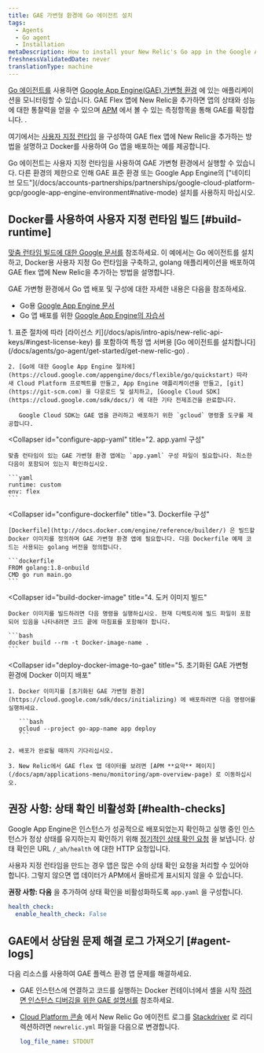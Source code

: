 ```yaml
---
title: GAE 가변형 환경에 Go 에이전트 설치
tags:
  - Agents
  - Go agent
  - Installation
metaDescription: How to install your New Relic's Go app in the Google App Engine (GAE) flexible environment.
freshnessValidatedDate: never
translationType: machine
---
```


[Go 에이전트를](/docs/agents/go-agent/get-started/introduction-new-relic-go) 사용하면 [Google App Engine(GAE) 가변형 환경](https://cloud.google.com/appengine/docs/flexible/go/) 에 있는 애플리케이션을 모니터링할 수 있습니다. GAE Flex 앱에 New Relic을 추가하면 앱의 상태와 성능에 대한 통찰력을 얻을 수 있으며 [APM](/docs/apm/new-relic-apm/getting-started/introduction-new-relic-apm) 에서 볼 수 있는 측정항목을 통해 GAE를 확장합니다. [<InlinePopover type="browser"/>](/docs/browser/new-relic-browser/getting-started/introduction-new-relic-browser).

여기에서는 [사용자 지정 런타임](https://cloud.google.com/appengine/docs/flexible/custom-runtimes/about-custom-runtimes) 을 구성하여 GAE flex 앱에 New Relic을 추가하는 방법을 설명하고 Docker를 사용하여 Go 앱을 배포하는 예를 제공합니다.

<Callout variant="important">
  Go 에이전트는 사용자 지정 런타임을 사용하여 GAE 가변형 환경에서 실행할 수 있습니다. 다른 환경의 제한으로 인해 GAE 표준 환경 또는 Google App Engine의 ["네이티브 모드"](/docs/accounts-partnerships/partnerships/google-cloud-platform-gcp/google-app-engine-environment#native-mode) 설치를 사용하지 마십시오.
</Callout>

## Docker를 사용하여 사용자 지정 런타임 빌드 [#build-runtime]

[맞춤 런타임 빌드에 대한 Google 문서를](https://cloud.google.com/appengine/docs/flexible/custom-runtimes/build) 참조하세요. 이 예에서는 Go 에이전트를 설치하고, Docker용 사용자 지정 Go 런타임을 구축하고, golang 애플리케이션을 배포하여 GAE flex 앱에 New Relic을 추가하는 방법을 설명합니다.

GAE 가변형 환경에서 Go 앱 배포 및 구성에 대한 자세한 내용은 다음을 참조하세요.

* Go용 [Google App Engine 문서](https://cloud.google.com/appengine/docs/flexible/go/)
* Go 앱 배포를 위한 [Google App Engine의 자습서](https://cloud.google.com/appengine/docs/flexible/go/tutorials)

<CollapserGroup>
  <Collapser
    id="setup-gae"
    title="1. GAE 프로젝트 설정 및 종속성 설치"
  >
    1. 표준 절차에 따라 [라이선스 키](/docs/apis/intro-apis/new-relic-api-keys/#ingest-license-key) 를 포함하여 특정 앱 서버용 [Go 에이전트를 설치합니다](/docs/agents/go-agent/get-started/get-new-relic-go) .

    2. [Go에 대한 Google App Engine 절차에](https://cloud.google.com/appengine/docs/flexible/go/quickstart) 따라 새 Cloud Platform 프로젝트를 만들고, App Engine 애플리케이션을 만들고, [git](https://git-scm.com) 을 다운로드 및 설치하고, [Google Cloud SDK](https://cloud.google.com/sdk/docs/) 에 대한 기타 전제조건을 완료합니다.

       Google Cloud SDK는 GAE 앱을 관리하고 배포하기 위한 `gcloud` 명령줄 도구를 제공합니다.
  </Collapser>

  <Collapser
    id="configure-app-yaml"
    title="2. app.yaml 구성"
  >
    맞춤 런타임이 있는 GAE 가변형 환경 앱에는 `app.yaml` 구성 파일이 필요합니다. 최소한 다음이 포함되어 있는지 확인하십시오.

    ```yaml
    runtime: custom
    env: flex
    ```
  </Collapser>

  <Collapser
    id="configure-dockerfile"
    title="3. Dockerfile 구성"
  >
    [Dockerfile](http://docs.docker.com/engine/reference/builder/) 은 빌드할 Docker 이미지를 정의하며 GAE 가변형 환경 앱에 필요합니다. 다음 Dockerfile 예제 코드는 사용되는 golang 버전을 정의합니다.

    ```dockerfile
    FROM golang:1.8-onbuild
    CMD go run main.go
    ```
  </Collapser>

  <Collapser
    id="build-docker-image"
    title="4. 도커 이미지 빌드"
  >
    Docker 이미지를 빌드하려면 다음 명령을 실행하십시오. 현재 디렉토리에 빌드 파일이 포함되어 있음을 나타내려면 코드 끝에 마침표를 포함해야 합니다.

    ```bash
    docker build --rm -t Docker-image-name .
    ```
  </Collapser>

  <Collapser
    id="deploy-docker-image-to-gae"
    title="5. 초기화된 GAE 가변형 환경에 Docker 이미지 배포"
  >
    1. Docker 이미지를 [초기화된 GAE 가변형 환경](https://cloud.google.com/sdk/docs/initializing) 에 배포하려면 다음 명령어를 실행하세요.

       ```bash
       gcloud --project go-app-name app deploy
       ```

    2. 배포가 완료될 때까지 기다리십시오.

    3. New Relic에서 GAE flex 앱 데이터를 보려면 [APM **요약** 페이지](/docs/apm/applications-menu/monitoring/apm-overview-page) 로 이동하십시오.
  </Collapser>
</CollapserGroup>

<InstallFeedback/>

## 권장 사항: 상태 확인 비활성화 [#health-checks]

Google App Engine은 인스턴스가 성공적으로 배포되었는지 확인하고 실행 중인 인스턴스가 정상 상태를 유지하는지 확인하기 위해 [정기적인 상태 확인 요청](https://cloud.google.com/appengine/docs/flexible/go/configuring-your-app-with-app-yaml#health_checks) 을 보냅니다. 상태 확인은 URL `/_ah/health` 에 대한 HTTP 요청입니다.

사용자 지정 런타임을 만드는 경우 앱은 많은 수의 상태 확인 요청을 처리할 수 있어야 합니다. 그렇지 않으면 앱 데이터가 APM에서 올바르게 표시되지 않을 수 있습니다.

**권장 사항: 다음** 을 추가하여 상태 확인을 비활성화하도록 `app.yaml` 을 구성합니다.

```yaml
health_check:
  enable_health_check: False
```

## GAE에서 상담원 문제 해결 로그 가져오기 [#agent-logs]

다음 리소스를 사용하여 GAE 플렉스 환경 앱 문제를 해결하세요.

* GAE 인스턴스에 연결하고 코드를 실행하는 Docker 컨테이너에서 셸을 시작 [하려면 인스턴스 디버깅을 위한 GAE 설명서를](https://cloud.google.com/appengine/docs/flexible/go/debugging-an-instance) 참조하세요.

* [Cloud Platform 콘솔](https://cloud.google.com/compute/docs/console) 에서 New Relic Go 에이전트 로그를 [Stackdriver](http://cloud.google.com/logging/docs/view/logs_viewer_v2) 로 리디렉션하려면 `newrelic.yml` 파일을 다음으로 변경합니다.

  ```yaml
  log_file_name: STDOUT
  ```